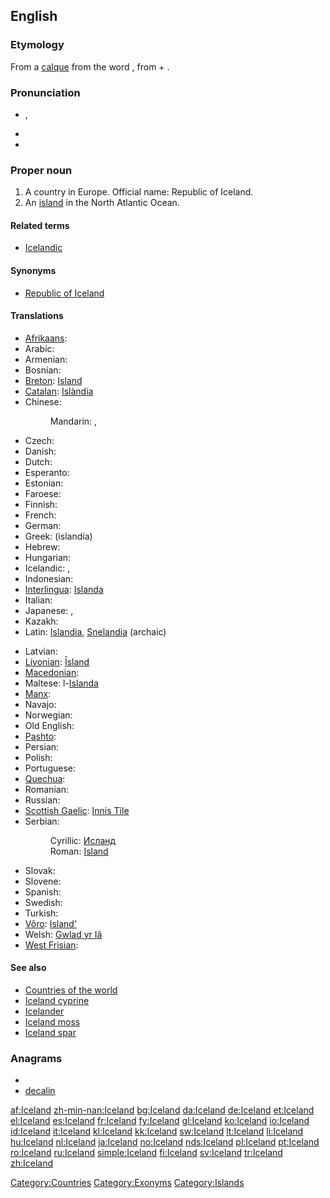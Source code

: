 ==English==
{{wikipedia}}

===Etymology===
From a [[calque]] from the {{etyl|is}} word {{term|Ísland||Iceland|lang=is}}, from {{term|ís||ice|lang=is}} + {{term|land||land|lang=is}}.

===Pronunciation===
* {{a|UK|US}} {{IPA|/ˈaɪs.lənd/}}, {{SAMPA|/"aIs.l@nd/}}
* {{audio|en-us-Iceland.ogg|Audio (US)}}
* {{hyphenation|Ice|land}}

===Proper noun===
{{en-proper noun}}

# A country in Europe. Official name: Republic of Iceland.
# An [[island]] in the North Atlantic Ocean.

====Related terms====
* [[Icelandic]]

====Synonyms====
* [[Republic of Iceland]]

====Translations====
{{trans-top|country in Europe}}
* [[Afrikaans]]: {{t|af|Ysland|xs=Afrikaans}}
* Arabic: {{t-|ar|أيسلندا|f|tr=ʼAyslánda}}
* Armenian: {{t-|hy|Իսլանդիա|tr=Islandia}}
* Bosnian: {{t-|bs|Island|m}}
* [[Breton]]: [[Island]]
* [[Catalan]]: [[Islàndia]] {{f}}
* Chinese:
*: Mandarin: {{t-|cmn|冰島|sc=Hani}}, {{t-|cmn|冰岛|tr=Bīngdǎo|sc=Hani}}
* Czech: {{t+|cs|Island|m}}
* Danish: {{t+|da|Island}}
* Dutch: {{t|nl|IJsland|n}}
* Esperanto: {{t-|eo|Islando|xs=Esperanto}}
* Estonian: {{t+|et|Island}}
* Faroese: {{t-|fo|Ísland|n|xs=Faroese}}
* Finnish: {{t+|fi|Islanti}}
* French: {{t+|fr|Islande}}
* German: {{t+|de|Island|n}}
* Greek: {{t+|el|Ισλανδία|f}} (islandía)
* Hebrew: {{t-|he|איסלנד|tr=Island}}
* Hungarian: {{t+|hu|Izland}}
* Icelandic: {{t|is|Ísland|n}}, {{qualifier|poetic}} {{t|is|Frón|n}}
* Indonesian: {{t-|id|Islandia|xs=Indonesian}}
* [[Interlingua]]: [[Islanda]]
* Italian: {{t+|it|Islanda|f}}
* Japanese: {{t+|ja|アイスランド}}, {{t|ja|あいすらんど|tr=Aisurando}}
* Kazakh: {{t-|kk|Исландия|tr=Islandiya|sc=Cyrl|xs=Kazakh}}
* Latin: [[Islandia]], [[Snelandia]] (archaic)
{{trans-mid}}
* Latvian: {{t-|lv|Islande|f|xs=Latvian}}
* [[Livonian]]: [[Īsland]]
* [[Macedonian]]: {{t-|mk|Исланд|m|tr=Ísland}}
* Maltese: l-[[Islanda]]
* [[Manx]]: {{t-|gv|Eeslyn|f|alt=Yn Eeslyn}}
* Navajo: {{tø|nv|Tin bikéyah}}
* Norwegian: {{t+|no|Island}}
* Old English: {{t-|ang|Ísland|xs=Old English}}
* [[Pashto]]: {{t-|ps|ايسلنډ|m|tr=aysləndd|sc=ps-Arab|xs=Pashto}}
* Persian: {{t-|fa|ایسلند|tr=Island|xs=Persian}}
* Polish: {{t+|pl|Islandia|f}}
* Portuguese: {{t+|pt|Islândia|f}}
* [[Quechua]]: {{t+|qu|Islandya}}
* Romanian: {{t+|ro|Islanda|f}}
* Russian: {{t+|ru|Исландия|f|tr=Islándija}}
* [[Scottish Gaelic]]: [[Innis Tìle]] {{f}}
* Serbian:
*: Cyrillic: [[Исланд]] {{m}}
*: Roman: [[Island]] {{m}}
* Slovak: {{t-|sk|Island|m}}
* Slovene: {{t+|sl|Islandija|f}}
* Spanish: {{t+|es|Islandia|f}}
* Swedish: {{t+|sv|Island}}
* Turkish: {{t+|tr|İzlanda}}
* [[Võro]]: [[Island']]
* Welsh: [[Gwlad yr Iâ]]
* [[West Frisian]]: {{t|fy|Yslân|xs=West Frisian}}
{{trans-bottom}}

====See also====
* [[Appendix:Countries of the world|Countries of the world]]
* [[Iceland cyprine]]
* [[Icelander]]
* [[Iceland moss]]
* [[Iceland spar]]

===Anagrams===
* {{alphagram|acdeiln}}
* [[decalin#English|decalin]]

[[Category:Countries]]
[[Category:Exonyms]]
[[Category:Islands]]

[[af:Iceland]]
[[zh-min-nan:Iceland]]
[[bg:Iceland]]
[[da:Iceland]]
[[de:Iceland]]
[[et:Iceland]]
[[el:Iceland]]
[[es:Iceland]]
[[fr:Iceland]]
[[fy:Iceland]]
[[gl:Iceland]]
[[ko:Iceland]]
[[io:Iceland]]
[[id:Iceland]]
[[it:Iceland]]
[[kl:Iceland]]
[[kk:Iceland]]
[[sw:Iceland]]
[[lt:Iceland]]
[[li:Iceland]]
[[hu:Iceland]]
[[nl:Iceland]]
[[ja:Iceland]]
[[no:Iceland]]
[[nds:Iceland]]
[[pl:Iceland]]
[[pt:Iceland]]
[[ro:Iceland]]
[[ru:Iceland]]
[[simple:Iceland]]
[[fi:Iceland]]
[[sv:Iceland]]
[[tr:Iceland]]
[[zh:Iceland]]